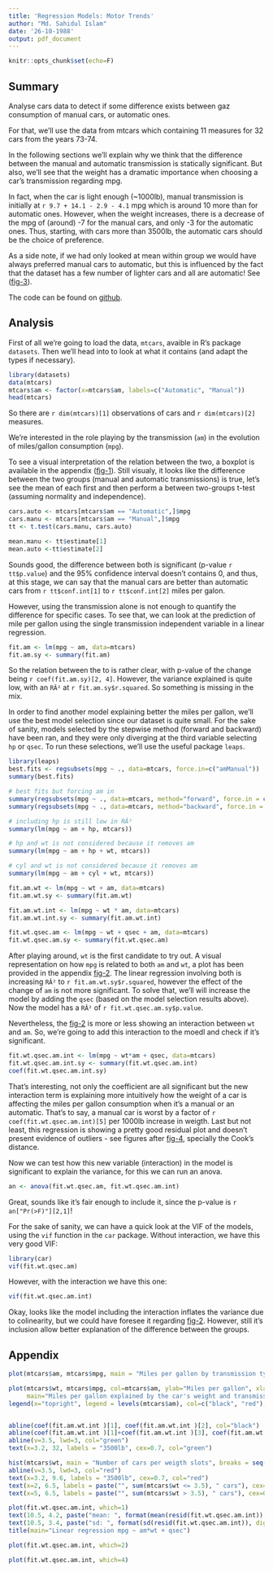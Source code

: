 ```yaml
---
title: 'Regression Models: Motor Trends'
author: "Md. Sahidul Islam"
date: '26-10-1988'
output: pdf_document
---
```

```r
knitr::opts_chunk$set(echo=F)
```


## Summary
Analyse cars data to detect if some difference exists between gaz consumption of manual cars, or automatic ones.

For that, we'll use the data from mtcars which containing 11 measures for 32 cars from the years 73-74.

In the following sections we'll explain why we think that the difference between the manual and automatic transmission is statically significant. But also, we'll see that the weight has a dramatic importance when choosing a car's transmission regarding mpg.

In fact, when the car is light enough (~1000lb), manual transmission is initially at `r 9.7 + 14.1 - 2.9 - 4.1` mpg which is around 10 more than for automatic ones.
However, when the weight increases, there is a decrease of the mpg of (around) -7 for the manual cars, and only -3 for the automatic ones.
Thus, starting, with cars more than 3500lb, the automatic cars should be the choice of preference.

As a side note, if we had only looked at mean within group we would have always preferred manual cars to automatic, but this is influenced by the fact that the dataset has a few number of lighter cars and all are automatic! See ([fig-3](#fig-3)).

The code can be found on [github](https://github.com/andypetrella/regression-model-datsci-track-coursera).

## Analysis

First of all we're going to load the data, `mtcars`, avaible in R's package `datasets`.
Then we'll head into to look at what it contains (and adapt the types if necessary).
```r
library(datasets)
data(mtcars)
mtcars$am <- factor(x=mtcars$am, labels=c("Automatic", "Manual"))
head(mtcars)
```
So there are `r dim(mtcars)[1]` observations of cars and `r dim(mtcars)[2]` measures.

We're interested in the role playing by the transmission (`am`) in the evolution of miles/gallon consumption (`mpg`).

To see a visual interpretation of the relation between the two, a boxplot is available in the appendix ([fig-1](#fig-1)). Still visualy, it looks like the difference between the two groups (manual and automatic transmissions) is true, let's see the mean of each first and then perform a between two-groups t-test (assuming normality and independence).
```r
cars.auto <- mtcars[mtcars$am == "Automatic",]$mpg
cars.manu <- mtcars[mtcars$am == "Manual",]$mpg
tt <- t.test(cars.manu, cars.auto)

mean.manu <- tt$estimate[1]
mean.auto <-tt$estimate[2]
```
Sounds good, the difference between both is significant (p-value `r tt$p.value`) and the 95% confidence interval doesn't contains 0, and thus, at this stage, we can say that the manual cars are better than automatic cars from `r tt$conf.int[1]` to `r tt$conf.int[2]` miles per galon.

However, using the transmission alone is not enough to quantify the difference for specific cases. To see that, we can look at the prediction of mile per gallon using the single transmission independent variable in a linear regression.
```r
fit.am <- lm(mpg ~ am, data=mtcars)
fit.am.sy <- summary(fit.am)
```
So the relation between the to is rather clear, with p-value of the change being `r coef(fit.am.sy)[2, 4]`. However, the variance explained is quite low, with an `RÂ²` at `r fit.am.sy$r.squared`. So something is missing in the mix.

In order to find another model explaining better the miles per gallon, we'll use the best model selection since our dataset is quite small. For the sake of sanity, models selected by the stepwise method (forward and backward) have been ran, and they were only diverging at the third variable selecting `hp` or `qsec`. To run these selections, we'll use the useful package `leaps`.

```r
library(leaps)
best.fits <- regsubsets(mpg ~ ., data=mtcars, force.in=c("amManual"))
summary(best.fits)

# best fits but forcing am in
summary(regsubsets(mpg ~ ., data=mtcars, method="forward", force.in = c("amManual")))
summary(regsubsets(mpg ~ ., data=mtcars, method="backward", force.in = c("amManual")))

# including hp is still low in RÂ²
summary(lm(mpg ~ am + hp, mtcars))

# hp and wt is not considered because it removes am 
summary(lm(mpg ~ am + hp + wt, mtcars))

# cyl and wt is not considered because it removes am 
summary(lm(mpg ~ am + cyl + wt, mtcars))

fit.am.wt <- lm(mpg ~ wt + am, data=mtcars)
fit.am.wt.sy <- summary(fit.am.wt)

fit.am.wt.int <- lm(mpg ~ wt * am, data=mtcars)
fit.am.wt.int.sy <- summary(fit.am.wt.int)

fit.wt.qsec.am <- lm(mpg ~ wt + qsec + am, data=mtcars)
fit.wt.qsec.am.sy <- summary(fit.wt.qsec.am)
```

After playing around, `wt` is the first candidate to try out. A visual representation on how `mpg` is related to both `am` and `wt`, a plot has been provided in the appendix [fig-2](#fig-2). The linear regression involving both is increasing `RÂ²` to `r fit.am.wt.sy$r.squared`, however the effect of the change of `am` is not more significant.
To solve that, we'll will increase the model by adding the `qsec` (based on the model selection results above). Now the model has a `RÂ²` of `r fit.wt.qsec.am.sy$p.value`.

Nevertheless, the [fig-2](#fig-2) is more or less showing an interaction between `wt` and `am`. So, we're going to add this interaction to the moedl and check if it's significant.

```r
fit.wt.qsec.am.int <- lm(mpg ~ wt*am + qsec, data=mtcars)
fit.wt.qsec.am.int.sy <- summary(fit.wt.qsec.am.int)
coef(fit.wt.qsec.am.int.sy)
```

That's interesting, not only the coefficient are all significant but the new interaction term is explaining more intuitively how the weight of a car is affecting the miles per gallon consumption when it's a manual or an automatic. That's to say, a manual car is worst by a factor of `r coef(fit.wt.qsec.am.int)[5]` per 1000lb increase in weigth. 
Last but not least, this regression is showing a pretty good residual plot and doesn't present evidence of outliers - see figures after [fig-4](#fig-4), specially the Cook's distance.


Now we can test how this new variable (interaction) in the model is significant to explain the variance, for this we can run an anova.
```r
an <- anova(fit.wt.qsec.am, fit.wt.qsec.am.int)
```
Great, sounds like it's fair enough to include it, since the p-value is `r an["Pr(>F)"][2,1]`!

For the sake of sanity, we can have a quick look at the VIF of the models, using the `vif` function in the `car` package.
Without interaction, we have this very good VIF:
```r
library(car)
vif(fit.wt.qsec.am)
```
However, with the interaction we have this one:
```r
vif(fit.wt.qsec.am.int)
```

Okay, looks like the model including the interaction inflates the variance due to colinearity, but we could have foresee it regarding [fig-2](#fig-2).
However, still it's inclusion allow better explanation of the difference between the groups.

## Appendix

<a name="fig-1"></a>
```r
plot(mtcars$am, mtcars$mpg, main = "Miles per gallon by transmission type", ylab="Miles per gallon")
```

<a name="fig-2"></a>
```r
plot(mtcars$wt, mtcars$mpg, col=mtcars$am, ylab="Miles per gallon", xlab="Car's weight (1/1000lb)",
     main="Miles per gallon explained by the car's weight and transmission")
legend(x="topright", legend = levels(mtcars$am), col=c("black", "red"), lwd = 1) 


abline(coef(fit.am.wt.int )[1], coef(fit.am.wt.int )[2], col="black")
abline(coef(fit.am.wt.int )[1]+coef(fit.am.wt.int )[3], coef(fit.am.wt.int )[2]+coef(fit.am.wt.int )[4], col="red")
abline(v=3.5, lwd=3, col="green")
text(x=3.2, 32, labels = "3500lb", cex=0.7, col="green")
```

<a name="fig-3"></a>
```r
hist(mtcars$wt, main = "Number of cars per weigth slots", breaks = seq(0, 6, by=0.5), xlab="Cars weight (1/1000lb)", ylab="Number of cars", ylim = c(0,10))
abline(v=3.5, lwd=3, col="red")
text(x=3.2, 9.6, labels = "3500lb", cex=0.7, col="red")
text(x=2, 6.5, labels = paste("", sum(mtcars$wt <= 3.5), " cars"), cex=0.7)
text(x=5, 6.5, labels = paste("", sum(mtcars$wt > 3.5), " cars"), cex=0.7)
```


<a name="fig-4"></a>
```r
plot(fit.wt.qsec.am.int, which=1)
text(10.5, 4.2, paste("mean: ", format(mean(resid(fit.wt.qsec.am.int)), digits=3)), cex=1, col="blue", pos = 4)
text(10.5, 3.4, paste("sd: ", format(sd(resid(fit.wt.qsec.am.int)), digits=3)), cex=1, col="blue", pos=4)
title(main="Linear regression mpg ~ am*wt + qsec")
```



```r
plot(fit.wt.qsec.am.int, which=2)
```



```r
plot(fit.wt.qsec.am.int, which=4)
```
